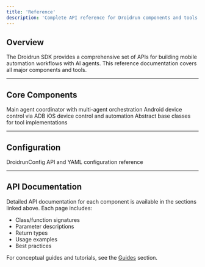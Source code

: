 ```yaml
---
title: 'Reference'
description: 'Complete API reference for Droidrun components and tools'
---
```


## Overview

The Droidrun SDK provides a comprehensive set of APIs for building mobile automation workflows with AI agents. This reference documentation covers all major components and tools.

---

## Core Components

<CardGroup cols={2}>
  <Card title="DroidAgent" icon="bot" href="./droid-agent">
    Main agent coordinator with multi-agent orchestration
  </Card>
  <Card title="ADB Tools" icon="smartphone" href="./adb-tools">
    Android device control via ADB
  </Card>
  <Card title="iOS Tools" icon="apple" href="./ios-tools">
    iOS device control and automation
  </Card>
  <Card title="Base Tools" icon="wrench" href="./base-tools">
    Abstract base classes for tool implementations
  </Card>
</CardGroup>

---

## Configuration

<Card title="Configuration API" icon="settings" href="./configuration">
  DroidrunConfig API and YAML configuration reference
</Card>

---

## API Documentation

Detailed API documentation for each component is available in the sections linked above. Each page includes:

- Class/function signatures
- Parameter descriptions
- Return types
- Usage examples
- Best practices

For conceptual guides and tutorials, see the [Guides](/guides/overview) section.

